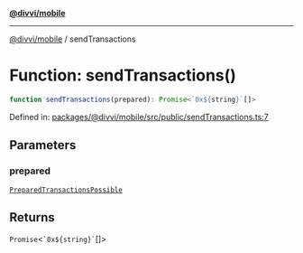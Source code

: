 [**@divvi/mobile**](../README.md)

---

[@divvi/mobile](../README.md) / sendTransactions

# Function: sendTransactions()

```ts
function sendTransactions(prepared): Promise<`0x${string}`[]>
```

Defined in: [packages/@divvi/mobile/src/public/sendTransactions.ts:7](https://github.com/divvi-xyz/divvi-mobile/blob/main/packages/@divvi/mobile/src/public/sendTransactions.ts#L7)

## Parameters

### prepared

[`PreparedTransactionsPossible`](../interfaces/PreparedTransactionsPossible.md)

## Returns

`Promise`\<`` `0x${string}` ``[]\>
